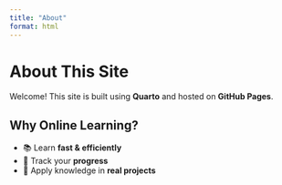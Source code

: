 ```yaml
---
title: "About"
format: html
---
```


# About This Site

Welcome! This site is built using **Quarto** and hosted on **GitHub Pages**.

## Why Online Learning?
- 📚 Learn **fast & efficiently**
- 🚀 Track your **progress**
- 🎯 Apply knowledge in **real projects**
